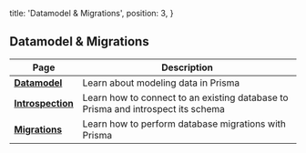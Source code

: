   title: 'Datamodel & Migrations',
  position: 3,
}

## Datamodel & Migrations

| Page                      | Description                                                                      |
| ------------------------- | -------------------------------------------------------------------------------- |
| [**Datamodel**](knul)     | Learn about modeling data in Prisma                                              |
| [**Introspection**](soi1) | Learn how to connect to an existing database to Prisma and introspect its schema |
| [**Migrations**](asdf)    | Learn how to perform database migrations with Prisma                             |
